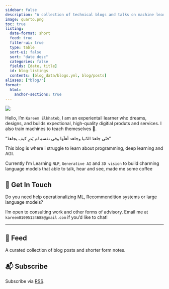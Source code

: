 ```yaml
---
sidebar: false
description: "A collection of technical blogs and talks on machine learning and data science."
image: quarto.png
toc: true
listing:
  date-format: short
  feed: true
  filter-ui: true
  type: table
  sort-ui: false
  sort: "date desc"
  categories: false
  fields: [date, title]
  id: blog-listings
  contents: [blog_data/blogs.yml, blog/posts]
aliases: ["blog/"]
format:
  html:
    anchor-sections: true
---
```


::: {layout="[21,79]" .profile-header}

![](ai_hacker.png){.profile-pic}

Hello, I’m `Kareem Elkhateb`, I am an experientail learner who dreams, designs, and builds expectional, high-quality digitial produts and services. I also train machines to teach themeselves 🤖. 

"فتًى جاهدَ الدّنيا وجاهد أهلَها وفي نفسهِ لم يَدرِ كيف 
يجاهدُ"
:::

This blog is where i struggle to learn about programming, deep learning and AGI.

Currently I’m Learning `NLP`, `Generative AI` and `3D vision` to build charming language models that able to talk, hear and see, made me some coffee

## 💼 Get In Touch

Do you need help operationalizing ML, Recommendition systems or large language models?  

I'm open to consulting work and other forms of advisory. Email me at `kareem01095134688@gmail.com` if you'd like to chat!

---

## 📮 Feed

A curated collection of blog posts and shorter form notes.

::: {#blog-listings}
:::

## 📬 Subscribe

Subscribe via [<i class="bi bi-rss"></i> RSS](index.xml).
